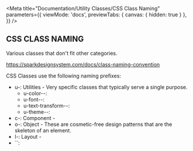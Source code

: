 
<Meta
    title="Documentation/Utility Classes/CSS Class Naming"
    parameters={{
        viewMode: 'docs',
        previewTabs: {
            canvas: { hidden: true }
        },
    }}
/>

## CSS CLASS NAMING
Various classes that don't fit other categories.

https://sparkdesignsystem.com/docs/class-naming-convention

CSS Classes use the following naming prefixes:

- u-: <span styles ="color:#4a4a4a:background:#fff"> Utilities </span> - Very specific classes that typically serve a single purpose.
  - u-color--:
  - u-font--:
  - u-text-transform--:
  - u-theme--:
- c-: <span styles ="color:#4a4a4a:background:#fff"> Component </span> -
- o-: <span styles ="color:#4a4a4a:background:#fff"> Object </span> - These are cosmetic-free design patterns that are the skeleton of an element.
- l-: <span styles ="color:#4a4a4a:background:#fff"> Layout </span> -
- ``:
